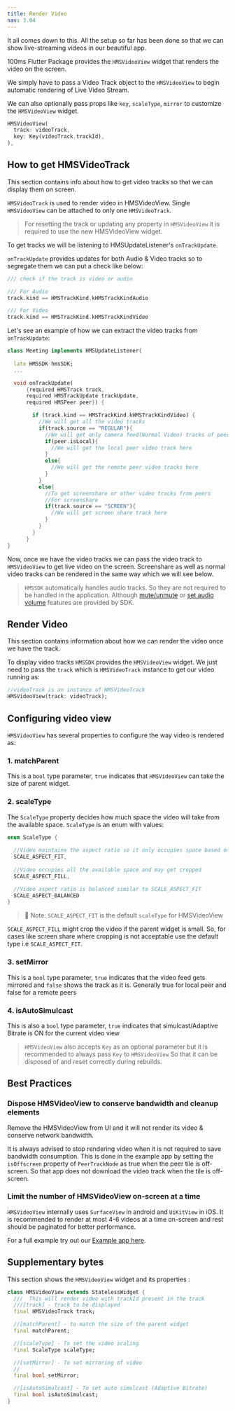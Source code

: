 ```yaml
---
title: Render Video
nav: 3.04
---
```


It all comes down to this. All the setup so far has been done so that we can show live-streaming videos in our beautiful app.

100ms Flutter Package provides the `HMSVideoView` widget that renders the video on the screen.

We simply have to pass a Video Track object to the `HMSVideoView` to begin automatic rendering of Live Video Stream.

We can also optionally pass props like `key`, `scaleType`, `mirror` to customize the `HMSVideoView` widget.

```dart
HMSVideoView(
  track: videoTrack,
  key: Key(videoTrack.trackId),
),
```


## How to get HMSVideoTrack 

This section contains info about how to get video tracks so that we can display them on screen. 

`HMSVideoTrack` is used to render video in HMSVideoView. Single `HMSVideoView` can be attached to only one `HMSVideoTrack`.

> For resetting the track or updating any property in `HMSVideoView` it is required to use the new HMSVideoView widget.

To get tracks we will be listening to HMSUpdateListener's `onTrackUpdate`.

`onTrackUpdate` provides updates for both Audio & Video tracks so to segregate them we can put a check like below:

```dart
/// check if the track is video or audio

/// For Audio
track.kind == HMSTrackKind.kHMSTrackKindAudio

/// For Video
track.kind == HMSTrackKind.kHMSTrackKindVideo
```

Let's see an example of how we can extract the video tracks from `onTrackUpdate`:

```dart
class Meeting implements HMSUpdateListener{
  
  late HMSSDK hmsSDK;
  ...

  void onTrackUpdate(
      {required HMSTrack track,
      required HMSTrackUpdate trackUpdate,
      required HMSPeer peer}) {

        if (track.kind == HMSTrackKind.kHMSTrackKindVideo) {
          //We will get all the video tracks
          if(track.source == "REGULAR"){
            //We will get only camera feed(Normal Video) tracks of peer here
            if(peer.isLocal){
              //We will get the local peer video track here
            }
            else{
              //We will get the remote peer video tracks here
            }
          }
          else{
            //To get screenshare or other video tracks from peers
            //For screenshare 
            if(track.source == "SCREEN"){
              //We will get screen share track here
            }
          }
        }
      }
}
```

Now, once we have the video tracks we can pass the video track to `HMSVideoView` to get live video on the screen.
Screenshare as well as normal video tracks can be rendered in the same way which we will see below.

> `HMSSDK` automatically handles audio tracks. So they are not required to be handled in the application. Although [mute/unmute](../features/mute) or [set audio volume](../advanced-features/set-volume) features are provided
> by SDK.  

## Render Video

This section contains information about how we can render the video once we have the track.

To display video tracks `HMSSDK` provides the `HMSVideoView` widget.
We just need to pass the `track` which is `HMSVideoTrack` instance to get our video running as:


```dart
//videoTrack is an instance of HMSVideoTrack
HMSVideoView(track: videoTrack);
```

## Configuring video view

`HMSVideoView` has several properties to configure the way video is rendered as:

### 1. matchParent 

This is a `bool` type parameter, `true` indicates that `HMSVideoView` can take the size of parent widget.

### 2. scaleType

The `ScaleType` property decides how much space the video will take from the available space.
`ScaleType` is an enum with values:

```dart
enum ScaleType { 
  
  //Video maintains the aspect ratio so it only occupies space based on the aspect ratio
  SCALE_ASPECT_FIT, 
  
  //Video occupies all the available space and may get cropped 
  SCALE_ASPECT_FILL, 

  //Video aspect ratio is balanced similar to SCALE_ASPECT_FIT
  SCALE_ASPECT_BALANCED 
}
```

> 🔑  Note: `SCALE_ASPECT_FIT` is the default `scaleType` for HMSVideoView

`SCALE_ASPECT_FILL` might crop the video if the parent widget is small. So, for cases like screen share where cropping is not acceptable
use the default type i.e `SCALE_ASPECT_FIT`.

### 3. setMirror

This is a `bool` type parameter, `true` indicates that the video feed gets mirrored and `false` shows the track as it is.
Generally true for local peer and false for a remote peers

### 4. isAutoSimulcast

This is also a `bool` type parameter, `true` indicates that simulcast/Adaptive Bitrate is ON for the current video view

> `HMSVideoView` also accepts `Key` as an optional parameter but it is recommended to always pass `Key` to `HMSVideoView` So that it can be disposed of and reset correctly during rebuilds.

## Best Practices 

### Dispose HMSVideoView to conserve bandwidth and cleanup elements

Remove the HMSVideoView from UI and it will not render its video & conserve network bandwidth.

It is always advised to stop rendering video when it is not required to save bandwidth consumption.
This is done in the example app by setting the `isOffscreen` property of `PeerTrackNode` as true when the peer tile is off-screen. So that app does not download the video track when the tile is off-screen.

### Limit the number of HMSVideoView on-screen at a time 

`HMSVideoView` internally uses `SurfaceView` in android and `UiKitView` in iOS. It is recommended to render at most 4-6 videos at a time on-screen and 
rest should be paginated for better performance. 

For a full example try out our [Example app here](https://github.com/100mslive/100ms-flutter/tree/main/example).

## Supplementary bytes 

This section shows the `HMSVideoView` widget and its properties :

```dart
class HMSVideoView extends StatelessWidget {
  ///  This will render video with trackId present in the track
  ///[track] - track to be displayed
  final HMSVideoTrack track;

  //[matchParent] - to match the size of the parent widget
  final matchParent;

  //[scaleType] - To set the video scaling
  final ScaleType scaleType;

  //[setMirror] - To set mirroring of video
  //
  final bool setMirror;

  //[isAutoSimulcast] - To set auto simulcast (Adaptive Bitrate)
  final bool isAutoSimulcast;
}
```
